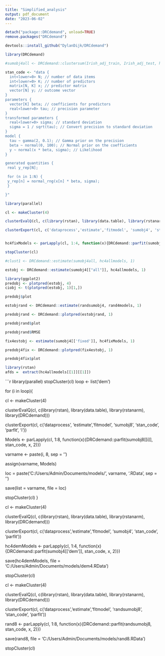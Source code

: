 ```yaml
---
title: "Simplified_analysis"
output: pdf_document
date: "2023-06-02"
---
```


```r
detach("package::DRCdemand", unload=TRUE)
remove.packages("DRCdemand")
```

```r
devtools::install_github("DylanDijk/DRCdemand")
```

```r
library(DRCdemand)
```

```r
#sumobj4all <- DRCdemand::clustersum(Irish_adj_train, Irish_adj_test, hcdf, 8)
```

```r
stan_code <- "data {
  int<lower=0> N; // number of data items
  int<lower=0> K; // number of predictors
  matrix[N, K] x; // predictor matrix
  vector[N] y; // outcome vector
}
parameters {
  vector[K] beta; // coefficients for predictors
  real<lower=0> tau; // precision parameter
}
transformed parameters {
  real<lower=0> sigma; // standard deviation
  sigma = 1 / sqrt(tau); // Convert precision to standard deviation
}
model {
  tau ~ gamma(2, 0.1); // Gamma prior on the precision
  beta ~ normal(0, 100); // Normal prior on the coefficients
  y ~ normal(x * beta, sigma); // Likelihood
}

generated quantities {
 real y_rep[N];

 for (n in 1:N) {
 y_rep[n] = normal_rng(x[n] * beta, sigma);
 }

}"
```

```r
library(parallel)

cl <- makeCluster(4)

clusterEvalQ(cl, c(library(rstan), library(data.table), library(rstanarm), library(DRCdemand)))

clusterExport(cl, c('dataprocess','estimate','fitmodel', 'sumobj4', 'stan_code', 'parfit'))


hc4fixModels <- parLapply(cl, 1:4, function(x){DRCdemand::parfit(sumobj4[['fixed']], stan_code, x, 1)})

stopCluster(cl)
```

```r
#clust1 <- DRCdemand::estimate(sumobj4all, hc4allmodels, 1)
```


```r
estobj <- DRCdemand::estimate(sumobj4[["all"]], hc4allmodels, 1)
```


```r
library(ggplot2)
predobj <- plotpred(estobj, 4)
ciobj <- t(plotpred(estobj, 1)[1,])
```

```r
predobj$plot
```

```r
estobjrand <- DRCdemand::estimate(randsumobj4, rand4models, 1)
```

```r
predobjrand <- DRCdemand::plotpred(estobjrand, 1)
```

```r
predobjrand$plot
```
```r
predobjrand$RMSE
```

```r
fix4estobj <- estimate(sumobj4[['fixed']], hc4fixModels, 1)
```

```r
predobj4fix <- DRCdemand::plotpred(fix4estobj, 1)
```

```r
predobj4fix$plot
```
```r
library(rstan)
afds =  extract(hc4allmodels[[1]][[1]])
```
```r

library(parallel)
stopCluster(cl)
loop <- list('dem')

for (i in loop){
  
  cl <- makeCluster(4)
  
  clusterEvalQ(cl, c(library(rstan), library(data.table), library(rstanarm), library(DRCdemand)))
  
  clusterExport(cl, c('dataprocess', 'estimate','fitmodel', 'sumobj8', 'stan_code', 'parfit', 'i'))
  
  Models <- parLapply(cl, 1:8, function(x){DRCdemand::parfit(sumobj8[[i]],   stan_code, x, 2)})
  
  varname <- paste(i, 8, sep = '')
  
  assign(varname, Models)
  
  loc = paste('C:/Users/Admin/Documents/models/', varname, '.RData', sep = '')
  
  save(list = varname, file = loc)
  
  stopCluster(cl)
}


cl <- makeCluster(4)

clusterEvalQ(cl, c(library(rstan), library(data.table), library(rstanarm), library(DRCdemand)))

clusterExport(cl, c('dataprocess','estimate','fitmodel', 'sumobj4', 'stan_code', 'parfit'))


hc4demModels <- parLapply(cl, 1:4, function(x){DRCdemand::parfit(sumobj4[['dem']], stan_code, x, 2)})

save(hc4demModels, file = 'C:/Users/Admin/Documents/models/dem4.RData')

stopCluster(cl)



cl <- makeCluster(4)

clusterEvalQ(cl, c(library(rstan), library(data.table), library(rstanarm), library(DRCdemand)))

clusterExport(cl, c('dataprocess','estimate','fitmodel', 'randsumobj8', 'stan_code', 'parfit'))


rand8 <- parLapply(cl, 1:8, function(x){DRCdemand::parfit(randsumobj8, stan_code, x, 2)})

save(rand8, file = 'C:/Users/Admin/Documents/models/rand8.RData')

stopCluster(cl)




